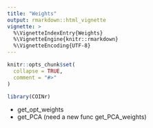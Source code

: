 ```yaml
---
title: "Weights"
output: rmarkdown::html_vignette
vignette: >
  %\VignetteIndexEntry{Weights}
  %\VignetteEngine{knitr::rmarkdown}
  %\VignetteEncoding{UTF-8}
---
```


```r
knitr::opts_chunk$set(
  collapse = TRUE,
  comment = "#>"
)
```

```r
library(COINr)
```

* get_opt_weights
* get_PCA (need a new func get_PCA_weights)
